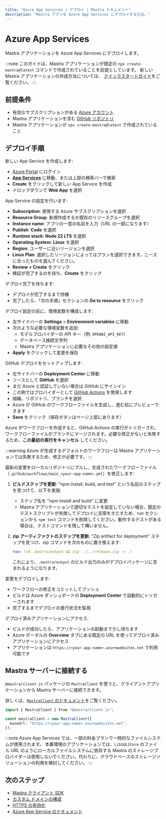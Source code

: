 ```yaml
---
title: "Azure App Services | デプロイ | Mastra ドキュメント"
description: "Mastra アプリを Azure App Services にデプロイする方法。"
---
```




# Azure App Services

Mastra アプリケーションを Azure App Services にデプロイします。

:::note
このガイドは、Mastra アプリケーションが既定の
`npx create-mastra@latest` コマンドで作成されていることを前提としています。
新しい Mastra アプリケーションの作成方法については、
[クイックスタートガイド](/docs/getting-started/installation)をご覧ください。
:::

## 前提条件

- 有効なサブスクリプションがある [Azure アカウント](https://azure.microsoft.com/)
- Mastra アプリケーションを含む [GitHub リポジトリ](https://github.com/)
- Mastra アプリケーションが `npx create-mastra@latest` で作成されていること

## デプロイ手順

<Steps>

<StepItem>

新しい App Service を作成します:

- [Azure Portal](https://portal.azure.com) にログイン
- **[App Services](https://docs.microsoft.com/en-us/azure/app-service/)** に移動、または上部の検索バーで検索
- **Create** をクリックして新しい App Service を作成
- ドロップダウンで **Web App** を選択

</StepItem>

<StepItem>

App Service の設定を行います:

- **Subscription**: 使用する Azure サブスクリプションを選択
- **Resource Group**: 新規作成するか既存のリソースグループを選択
- **Instance name**: アプリの一意の名前を入力（URL の一部になります）
- **Publish**: **Code** を選択
- **Runtime stack**: **Node 22 LTS** を選択
- **Operating System**: **Linux** を選択
- **Region**: ユーザーに近いリージョンを選択
- **Linux Plan**: 選択したリージョンによってはプランを選択できます。ニーズに合ったものを選んでください。
- **Review + Create** をクリック
- 検証が完了するのを待ち、**Create** をクリック

</StepItem>

<StepItem>

デプロイ完了を待ちます:

- デプロイが完了するまで待機
- 完了したら、「次の手順」セクションの **Go to resource** をクリック

</StepItem>

<StepItem>

デプロイ設定の前に、環境変数を構成します:

- 左サイドバーの **Settings** > **Environment variables** に移動
- 次のような必要な環境変数を追加:
  - モデルプロバイダーの API キー（例: `OPENAI_API_KEY`）
  - データベース接続文字列
  - Mastra アプリケーションに必要なその他の設定値
- **Apply** をクリックして変更を保存

</StepItem>

<StepItem>

GitHub デプロイをセットアップします:

- 左サイドバーの **Deployment Center** に移動
- ソースとして **GitHub** を選択
- まだ Azure と認証していない場合は GitHub にサインイン
- この例ではプロバイダーとして [GitHub Actions](https://docs.github.com/en/actions) を使用します
- 組織、リポジトリ、ブランチを選択
- Azure が GitHub のワークフローファイルを生成し、進む前にプレビューできます
- **Save** をクリック（保存ボタンはページ上部にあります）

</StepItem>

<StepItem>

Azure がワークフローを作成すると、GitHub Actions の実行がトリガーされ、ワークフローファイルがブランチにマージされます。必要な修正がないと失敗するため、**この最初の実行をキャンセル** してください。

:::warning
Azure が生成するデフォルトのワークフローは Mastra アプリケーションでは失敗するため、修正が必要です。
:::

最新の変更をローカルリポジトリにプルし、生成されたワークフローファイル（`.github/workflows/main_<your-app-name>.yml`）を修正します:

1. **ビルドステップを更新**: "npm install, build, and test" という名前のステップを見つけて、以下を実施:
   - ステップ名を "npm install and build" に変更
   - Mastra アプリケーションで適切なテストを設定していない場合、既定のテストスクリプトが失敗してデプロイに支障をきたすため、run セクションから `npm test` コマンドを削除してください。動作するテストがある場合は、テストコマンドを残して構いません。

2. **zip アーティファクトのステップを更新**: "Zip artifact for deployment" ステップを見つけ、zip コマンドを次のものに置き換えます:

   ```yaml
   run: (cd .mastra/output && zip ../../release.zip -r .)
   ```

   これにより、`.mastra/output` のビルド出力のみがデプロイパッケージに含まれるようになります。

</StepItem>

<StepItem>

変更をデプロイします:

- ワークフローの修正をコミットしてプッシュ
- ビルドは Azure ダッシュボードの **Deployment Center** で自動的にトリガーされます
- 完了するまでデプロイの進行状況を監視

</StepItem>

<StepItem>

デプロイ済みアプリケーションにアクセス:

- ビルドが成功したら、アプリケーションの起動まで少し待ちます
- Azure ポータルの **Overview** タブにある既定の URL を使ってデプロイ済みアプリケーションにアクセス
- アプリケーションは `https://<your-app-name>.azurewebsites.net` で利用可能です

</StepItem>

</Steps>

## Mastra サーバーに接続する

`@mastra/client-js` パッケージの `MastraClient` を使うと、クライアントアプリケーションから Mastra サーバーに接続できます。

詳しくは、[`MastraClient` のドキュメント](/reference/client-js/mastra-client)をご覧ください。

```typescript copy showLineNumbers
import { MastraClient } from "@mastra/client-js";

const mastraClient = new MastraClient({
  baseUrl: "https://<your-app-name>.azurewebsites.net",
});
```

:::note
Azure App Services では、一部の料金プランで一時的なファイルシステムが使用されます。
本番環境のアプリケーションでは、`LibSQLStore` のファイル URL のようにローカルファイルシステムに依存する Mastra のストレージプロバイダーは使用しないでください。代わりに、クラウドベースのストレージソリューションの利用を検討してください。
:::


## 次のステップ

- [Mastra クライアント SDK](/reference/client-js/mastra-client)
- [カスタム ドメインの構成](https://docs.microsoft.com/en-us/azure/app-service/app-service-web-tutorial-custom-domain)
- [HTTPS の有効化](https://docs.microsoft.com/en-us/azure/app-service/configure-ssl-bindings)
- [Azure App Service のドキュメント](https://docs.microsoft.com/en-us/azure/app-service/)